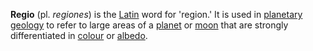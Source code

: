 '''Regio''' (pl. ''regiones'') is the [[Latin]] word for 'region.' It is used in [[planetary geology]] to refer to large areas of a [[planet]] or [[natural satellite|moon]] that are strongly differentiated in [[colour]] or [[albedo]].

{{geo-stub}}